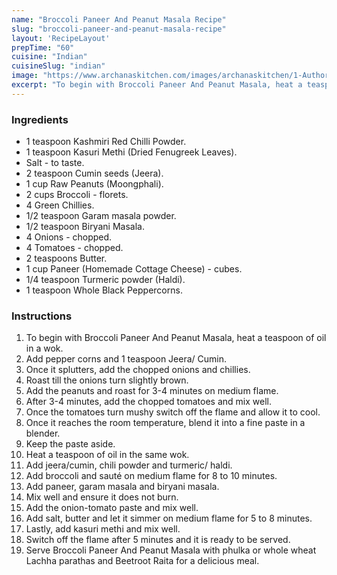 ---
name: "Broccoli Paneer And Peanut Masala Recipe"
slug: "broccoli-paneer-and-peanut-masala-recipe"
layout: 'RecipeLayout'
prepTime: "60"
cuisine: "Indian"
cuisineSlug: "indian"
image: "https://www.archanaskitchen.com/images/archanaskitchen/1-Author/Preethi_Prasad/Broccoli_Paneer_and_Peanut_Masala.jpg"
excerpt: "To begin with Broccoli Paneer And Peanut Masala, heat a teaspoon of oil in a wok"
---

### Ingredients

- 1 teaspoon Kashmiri Red Chilli Powder.
- 1 teaspoon Kasuri Methi (Dried Fenugreek Leaves).
- Salt - to taste.
- 2 teaspoon Cumin seeds (Jeera).
- 1 cup Raw Peanuts (Moongphali).
- 2 cups Broccoli - florets.
- 4 Green Chillies.
- 1/2 teaspoon Garam masala powder.
- 1/2 teaspoon Biryani Masala.
- 4 Onions - chopped.
- 4 Tomatoes - chopped.
- 2 teaspoons Butter.
- 1 cup Paneer (Homemade Cottage Cheese) - cubes.
- 1/4 teaspoon Turmeric powder (Haldi).
- 1 teaspoon Whole Black Peppercorns.

### Instructions

1. To begin with Broccoli Paneer And Peanut Masala, heat a teaspoon of oil in a wok.
1. Add pepper corns and 1 teaspoon Jeera/ Cumin.
1. Once it splutters, add the chopped onions and chillies.
1. Roast till the onions turn slightly brown.
1. Add the peanuts and roast for 3-4 minutes on medium flame.
1. After 3-4 minutes, add the chopped tomatoes and mix well.
1. Once the tomatoes turn mushy switch off the flame and allow it to cool.
1. Once it reaches the room temperature, blend it into a fine paste in a blender.
1. Keep the paste aside.
1. Heat a teaspoon of oil in the same wok.
1. Add jeera/cumin, chili powder and turmeric/ haldi.
1. Add broccoli and sauté on medium flame for 8 to 10 minutes.
1. Add paneer, garam masala and biryani masala.
1. Mix well and ensure it does not burn.
1. Add the onion-tomato paste and mix well.
1. Add salt, butter and let it simmer on medium flame for 5 to 8 minutes.
1. Lastly, add kasuri methi and mix well.
1. Switch off the flame after 5 minutes and it is ready to be served.
1. Serve Broccoli Paneer And Peanut Masala with phulka or whole wheat Lachha parathas and Beetroot Raita for a delicious meal.
